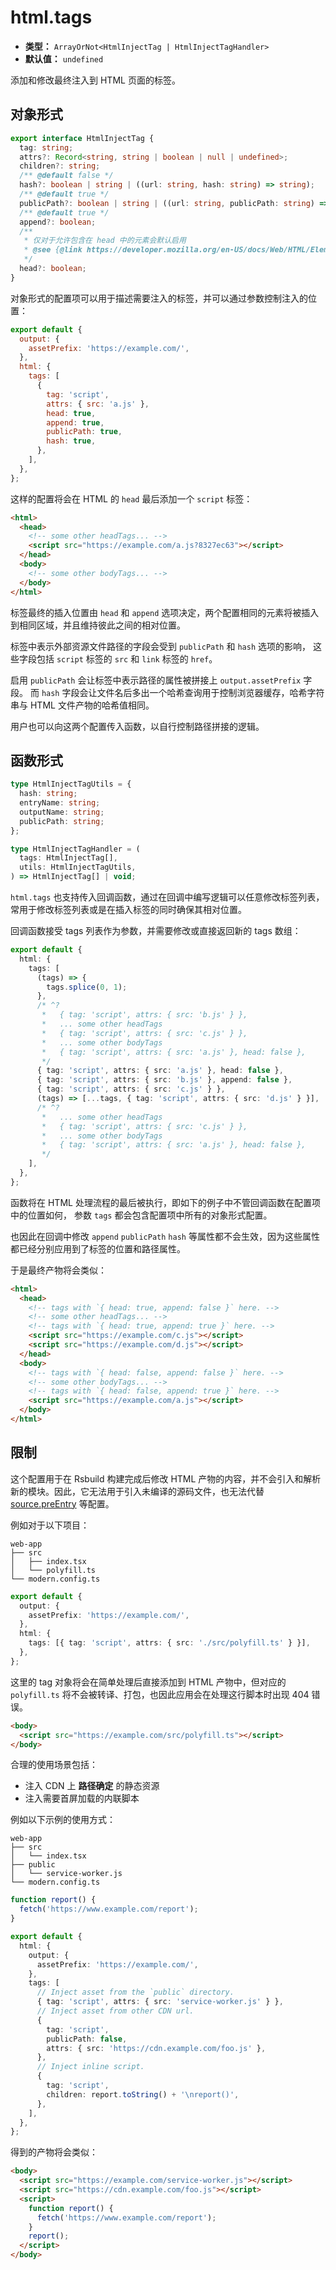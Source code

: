 # html.tags

- **类型：** `ArrayOrNot<HtmlInjectTag | HtmlInjectTagHandler>`
- **默认值：** `undefined`

添加和修改最终注入到 HTML 页面的标签。

## 对象形式

```ts
export interface HtmlInjectTag {
  tag: string;
  attrs?: Record<string, string | boolean | null | undefined>;
  children?: string;
  /** @default false */
  hash?: boolean | string | ((url: string, hash: string) => string);
  /** @default true */
  publicPath?: boolean | string | ((url: string, publicPath: string) => string);
  /** @default true */
  append?: boolean;
  /**
   * 仅对于允许包含在 head 中的元素会默认启用
   * @see {@link https://developer.mozilla.org/en-US/docs/Web/HTML/Element/head#see_also}
   */
  head?: boolean;
}
```

对象形式的配置项可以用于描述需要注入的标签，并可以通过参数控制注入的位置：

```js
export default {
  output: {
    assetPrefix: 'https://example.com/',
  },
  html: {
    tags: [
      {
        tag: 'script',
        attrs: { src: 'a.js' },
        head: true,
        append: true,
        publicPath: true,
        hash: true,
      },
    ],
  },
};
```

这样的配置将会在 HTML 的 `head` 最后添加一个 `script` 标签：

```html
<html>
  <head>
    <!-- some other headTags... -->
    <script src="https://example.com/a.js?8327ec63"></script>
  </head>
  <body>
    <!-- some other bodyTags... -->
  </body>
</html>
```

标签最终的插入位置由 `head` 和 `append` 选项决定，两个配置相同的元素将被插入到相同区域，并且维持彼此之间的相对位置。

标签中表示外部资源文件路径的字段会受到 `publicPath` 和 `hash` 选项的影响，
这些字段包括 `script` 标签的 `src` 和 `link` 标签的 `href`。

启用 `publicPath` 会让标签中表示路径的属性被拼接上 `output.assetPrefix` 字段。
而 `hash` 字段会让文件名后多出一个哈希查询用于控制浏览器缓存，哈希字符串与 HTML 文件产物的哈希值相同。

用户也可以向这两个配置传入函数，以自行控制路径拼接的逻辑。

## 函数形式

```ts
type HtmlInjectTagUtils = {
  hash: string;
  entryName: string;
  outputName: string;
  publicPath: string;
};

type HtmlInjectTagHandler = (
  tags: HtmlInjectTag[],
  utils: HtmlInjectTagUtils,
) => HtmlInjectTag[] | void;
```

`html.tags` 也支持传入回调函数，通过在回调中编写逻辑可以任意修改标签列表，常用于修改标签列表或是在插入标签的同时确保其相对位置。

回调函数接受 tags 列表作为参数，并需要修改或直接返回新的 tags 数组：

```ts
export default {
  html: {
    tags: [
      (tags) => {
        tags.splice(0, 1);
      },
      /* ^?
       *   { tag: 'script', attrs: { src: 'b.js' } },
       *   ... some other headTags
       *   { tag: 'script', attrs: { src: 'c.js' } },
       *   ... some other bodyTags
       *   { tag: 'script', attrs: { src: 'a.js' }, head: false },
       */
      { tag: 'script', attrs: { src: 'a.js' }, head: false },
      { tag: 'script', attrs: { src: 'b.js' }, append: false },
      { tag: 'script', attrs: { src: 'c.js' } },
      (tags) => [...tags, { tag: 'script', attrs: { src: 'd.js' } }],
      /* ^?
       *   ... some other headTags
       *   { tag: 'script', attrs: { src: 'c.js' } },
       *   ... some other bodyTags
       *   { tag: 'script', attrs: { src: 'a.js' }, head: false },
       */
    ],
  },
};
```

函数将在 HTML 处理流程的最后被执行，即如下的例子中不管回调函数在配置项中的位置如何，
参数 `tags` 都会包含配置项中所有的对象形式配置。

也因此在回调中修改 `append` `publicPath` `hash` 等属性都不会生效，因为这些属性都已经分别应用到了标签的位置和路径属性。

于是最终产物将会类似：

```html
<html>
  <head>
    <!-- tags with `{ head: true, append: false }` here. -->
    <!-- some other headTags... -->
    <!-- tags with `{ head: true, append: true }` here. -->
    <script src="https://example.com/c.js"></script>
    <script src="https://example.com/d.js"></script>
  </head>
  <body>
    <!-- tags with `{ head: false, append: false }` here. -->
    <!-- some other bodyTags... -->
    <!-- tags with `{ head: false, append: true }` here. -->
    <script src="https://example.com/a.js"></script>
  </body>
</html>
```

## 限制

这个配置用于在 Rsbuild 构建完成后修改 HTML 产物的内容，并不会引入和解析新的模块。因此，它无法用于引入未编译的源码文件，也无法代替 [source.preEntry](/config/source/pre-entry) 等配置。

例如对于以下项目：

```text
web-app
├── src
│   ├── index.tsx
│   └── polyfill.ts
└── modern.config.ts
```

```ts title="modern.config.ts"
export default {
  output: {
    assetPrefix: 'https://example.com/',
  },
  html: {
    tags: [{ tag: 'script', attrs: { src: './src/polyfill.ts' } }],
  },
};
```

这里的 tag 对象将会在简单处理后直接添加到 HTML 产物中，但对应的 `polyfill.ts` 将不会被转译、打包，也因此应用会在处理这行脚本时出现 404 错误。

```html
<body>
  <script src="https://example.com/src/polyfill.ts"></script>
</body>
```

合理的使用场景包括：

- 注入 CDN 上 **路径确定** 的静态资源
- 注入需要首屏加载的内联脚本

例如以下示例的使用方式：

```text
web-app
├── src
│   └── index.tsx
├── public
│   └── service-worker.js
└── modern.config.ts
```

```ts title="modern.config.ts"
function report() {
  fetch('https://www.example.com/report');
}

export default {
  html: {
    output: {
      assetPrefix: 'https://example.com/',
    },
    tags: [
      // Inject asset from the `public` directory.
      { tag: 'script', attrs: { src: 'service-worker.js' } },
      // Inject asset from other CDN url.
      {
        tag: 'script',
        publicPath: false,
        attrs: { src: 'https://cdn.example.com/foo.js' },
      },
      // Inject inline script.
      {
        tag: 'script',
        children: report.toString() + '\nreport()',
      },
    ],
  },
};
```

得到的产物将会类似：

```html
<body>
  <script src="https://example.com/service-worker.js"></script>
  <script src="https://cdn.example.com/foo.js"></script>
  <script>
    function report() {
      fetch('https://www.example.com/report');
    }
    report();
  </script>
</body>
```
